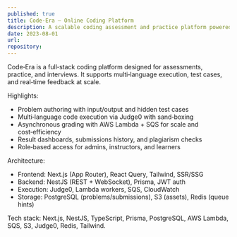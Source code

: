 ```yaml
---
published: true
title: Code‑Era — Online Coding Platform
description: A scalable coding assessment and practice platform powered by Next.js, NestJS, AWS Lambda, and Judge0.
date: 2023-08-01
url: 
repository: 
---
```


Code‑Era is a full‑stack coding platform designed for assessments, practice, and interviews. It supports multi‑language execution, test cases, and real‑time feedback at scale.

Highlights:

- Problem authoring with input/output and hidden test cases
- Multi‑language code execution via Judge0 with sand‑boxing
- Asynchronous grading with AWS Lambda + SQS for scale and cost‑efficiency
- Result dashboards, submissions history, and plagiarism checks
- Role‑based access for admins, instructors, and learners

Architecture:

- Frontend: Next.js (App Router), React Query, Tailwind, SSR/SSG
- Backend: NestJS (REST + WebSocket), Prisma, JWT auth
- Execution: Judge0, Lambda workers, SQS, CloudWatch
- Storage: PostgreSQL (problems/submissions), S3 (assets), Redis (queue hints)

Tech stack: Next.js, NestJS, TypeScript, Prisma, PostgreSQL, AWS Lambda, SQS, S3, Judge0, Redis, Tailwind.


